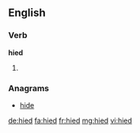 ==English==

===Verb===
'''hied'''

# {{en-past of|hie}}

===Anagrams===
* [[hide#English|hide]]

[[de:hied]]
[[fa:hied]]
[[fr:hied]]
[[mg:hied]]
[[vi:hied]]